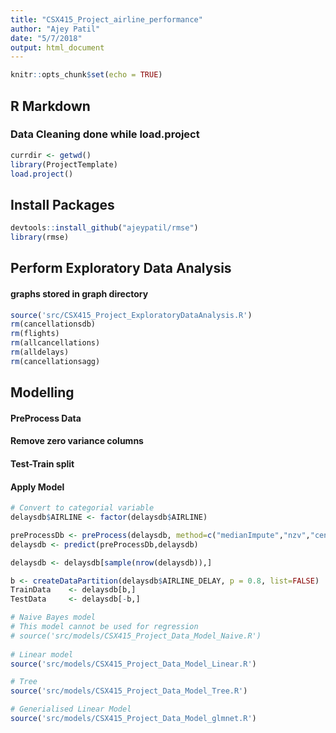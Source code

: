 ```yaml
---
title: "CSX415_Project_airline_performance"
author: "Ajey Patil"
date: "5/7/2018"
output: html_document
---
```


```r
knitr::opts_chunk$set(echo = TRUE)
```

## R Markdown
### Data Cleaning done while  load.project

```r
currdir <- getwd()
library(ProjectTemplate)
load.project()
```
## Install Packages

```r
devtools::install_github("ajeypatil/rmse")
library(rmse)
```

## Perform Exploratory Data Analysis
#### graphs stored in graph directory

```r
source('src/CSX415_Project_ExploratoryDataAnalysis.R')
rm(cancellationsdb)
rm(flights)
rm(allcancellations)
rm(alldelays)
rm(cancellationsagg)
```
## Modelling
#### PreProcess Data
#### Remove zero variance columns
#### Test-Train split
#### Apply Model

```r
# Convert to categorial variable
delaysdb$AIRLINE <- factor(delaysdb$AIRLINE) 

preProcessDb <- preProcess(delaysdb, method=c("medianImpute","nzv","center", "scale"))
delaysdb <- predict(preProcessDb,delaysdb)

delaysdb <- delaysdb[sample(nrow(delaysdb)),]

b <- createDataPartition(delaysdb$AIRLINE_DELAY, p = 0.8, list=FALSE)
TrainData    <- delaysdb[b,]
TestData     <- delaysdb[-b,]

# Naive Bayes model
# This model cannot be used for regression
# source('src/models/CSX415_Project_Data_Model_Naive.R')
       
# Linear model
source('src/models/CSX415_Project_Data_Model_Linear.R')

# Tree
source('src/models/CSX415_Project_Data_Model_Tree.R')

# Generialised Linear Model
source('src/models/CSX415_Project_Data_Model_glmnet.R')

```
